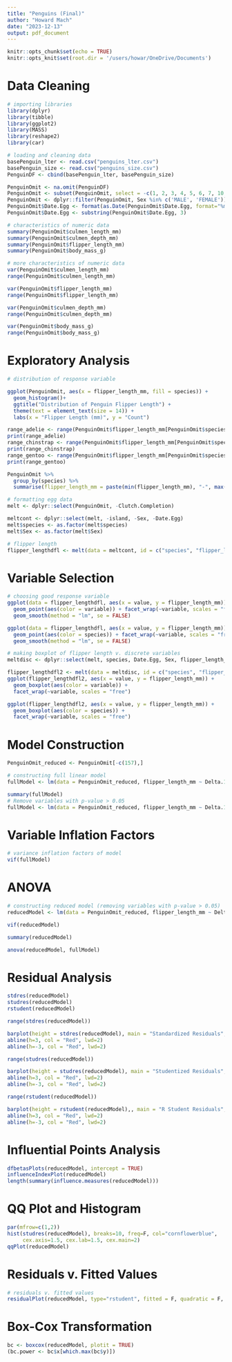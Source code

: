 ---
title: "Penguins (Final)"
author: "Howard Mach"
date: "2023-12-13"
output: pdf_document
---

```{r setup, include=FALSE}
knitr::opts_chunk$set(echo = TRUE)
knitr::opts_knit$set(root.dir = '/users/howar/OneDrive/Documents')
```

# Data Cleaning

```{r}
# importing libraries
library(dplyr)
library(tibble)
library(ggplot2)
library(MASS) 
library(reshape2) 
library(car)
```

```{r}
# loading and cleaning data
basePenguin_lter <- read.csv("penguins_lter.csv")
basePenguin_size <- read.csv("penguins_size.csv")
PenguinDF <- cbind(basePenguin_lter, basePenguin_size)

PenguinOmit <- na.omit(PenguinDF)
PenguinOmit <- subset(PenguinOmit, select = -c(1, 2, 3, 4, 5, 6, 7, 10, 11, 12, 13, 17, 24))
PenguinOmit <- dplyr::filter(PenguinOmit, Sex %in% c('MALE', 'FEMALE'))
PenguinOmit$Date.Egg <- format(as.Date(PenguinOmit$Date.Egg, format="%m/%d/%Y"),"%Y")
PenguinOmit$Date.Egg <- substring(PenguinOmit$Date.Egg, 3)
```

```{r}
# characteristics of numeric data
summary(PenguinOmit$culmen_length_mm)
summary(PenguinOmit$culmen_depth_mm)
summary(PenguinOmit$flipper_length_mm)
summary(PenguinOmit$body_mass_g)
```

```{r}
# more characteristics of numeric data
var(PenguinOmit$culmen_length_mm)
range(PenguinOmit$culmen_length_mm)

var(PenguinOmit$flipper_length_mm)
range(PenguinOmit$flipper_length_mm)

var(PenguinOmit$culmen_depth_mm)
range(PenguinOmit$culmen_depth_mm)

var(PenguinOmit$body_mass_g)
range(PenguinOmit$body_mass_g)
```

# Exploratory Analysis

```{r}
# distribution of response variable

ggplot(PenguinOmit, aes(x = flipper_length_mm, fill = species)) + 
  geom_histogram()+ 
  ggtitle("Distribution of Penguin Flipper Length") +
  theme(text = element_text(size = 14)) +
  labs(x = "Flipper Length (mm)", y = "Count")

range_adelie <- range(PenguinOmit$flipper_length_mm[PenguinOmit$species == "Adelie"])
print(range_adelie)
range_chinstrap <- range(PenguinOmit$flipper_length_mm[PenguinOmit$species == "Chinstrap"])
print(range_chinstrap)
range_gentoo <- range(PenguinOmit$flipper_length_mm[PenguinOmit$species == "Gentoo"])
print(range_gentoo)

PenguinOmit %>%
  group_by(species) %>%
  summarise(flipper_length_mm = paste(min(flipper_length_mm), "-", max(flipper_length_mm)))
```

```{r}
# formatting egg data
melt <- dplyr::select(PenguinOmit, -Clutch.Completion)

meltcont <- dplyr::select(melt, -island, -Sex, -Date.Egg)
melt$species <- as.factor(melt$species)
melt$Sex <- as.factor(melt$Sex)

# flipper length
flipper_lengthdfl <- melt(data = meltcont, id = c("species", "flipper_length_mm"))
```

# Variable Selection

```{r}
# choosing good response variable
ggplot(data = flipper_lengthdfl, aes(x = value, y = flipper_length_mm)) +
  geom_point(aes(color = variable)) + facet_wrap(~variable, scales = "free") +
  geom_smooth(method = "lm", se = FALSE)

ggplot(data = flipper_lengthdfl, aes(x = value, y = flipper_length_mm)) +
  geom_point(aes(color = species)) + facet_wrap(~variable, scales = "free") +
  geom_smooth(method = "lm", se = FALSE)

# making boxplot of flipper length v. discrete variables
meltdisc <- dplyr::select(melt, species, Date.Egg, Sex, flipper_length_mm)

flipper_lengthdfl2 <- melt(data = meltdisc, id = c("species", "flipper_length_mm"))
ggplot(flipper_lengthdfl2, aes(x = value, y = flipper_length_mm)) +
  geom_boxplot(aes(color = variable)) + 
  facet_wrap(~variable, scales = "free")

ggplot(flipper_lengthdfl2, aes(x = value, y = flipper_length_mm)) +
  geom_boxplot(aes(color = species)) + 
  facet_wrap(~variable, scales = "free")
```

# Model Construction

```{r}
PenguinOmit_reduced <- PenguinOmit[-c(157),]

# constructing full linear model
fullModel <- lm(data = PenguinOmit_reduced, flipper_length_mm ~ Delta.15.N..o.oo. + Delta.13.C..o.oo. + culmen_depth_mm + culmen_length_mm + body_mass_g)

summary(fullModel)
# Remove variables with p-value > 0.05
fullModel <- lm(data = PenguinOmit_reduced, flipper_length_mm ~ Delta.13.C..o.oo. + culmen_depth_mm + culmen_length_mm + body_mass_g)
```

# Variable Inflation Factors

```{r}
# variance inflation factors of model
vif(fullModel)
```

# ANOVA

```{r}
# constructing reduced model (removing variables with p-value > 0.05)
reducedModel <- lm(data = PenguinOmit_reduced, flipper_length_mm ~ Delta.13.C..o.oo. + culmen_depth_mm + culmen_length_mm + body_mass_g)

vif(reducedModel)

summary(reducedModel)

anova(reducedModel, fullModel)
```

# Residual Analysis

```{r}
stdres(reducedModel)
studres(reducedModel)
rstudent(reducedModel)

range(stdres(reducedModel))

barplot(height = stdres(reducedModel), main = "Standardized Residuals", xlab = "Index", ylab = "Standardized Resid", ylim=c(-6,6), cex.names = 0.8)
abline(h=3, col = "Red", lwd=2)
abline(h=-3, col = "Red", lwd=2)

range(studres(reducedModel))

barplot(height = studres(reducedModel), main = "Studentized Residuals", xlab = "Index", ylab = "Studentized Resid", ylim=c(-6,6), cex.names = 0.8)
abline(h=3, col = "Red", lwd=2)
abline(h=-3, col = "Red", lwd=2)

range(rstudent(reducedModel))

barplot(height = rstudent(reducedModel),, main = "R Student Residuals", xlab = "Index", ylab = "R Student Resid", ylim=c(-6,6), cex.names = 0.8)
abline(h=3, col = "Red", lwd=2)
abline(h=-3, col = "Red", lwd=2)
```

# Influential Points Analysis

```{r}
dfbetasPlots(reducedModel, intercept = TRUE)
influenceIndexPlot(reducedModel)
length(summary(influence.measures(reducedModel)))
```

# QQ Plot and Histogram

```{r}
par(mfrow=c(1,2))
hist(studres(reducedModel), breaks=10, freq=F, col="cornflowerblue",
     cex.axis=1.5, cex.lab=1.5, cex.main=2)
qqPlot(reducedModel)
```

# Residuals v. Fitted Values

```{r}
# residuals v. fitted values
residualPlot(reducedModel, type="rstudent", fitted = F, quadratic = F, col = 6, pch=16, cex=1.5, cex.axis=1.5, cex.lab=1.5)
```

# Box-Cox Transformation

```{r}
bc <- boxcox(reducedModel, plotit = TRUE)
(bc.power <- bc$x[which.max(bc$y)])
```